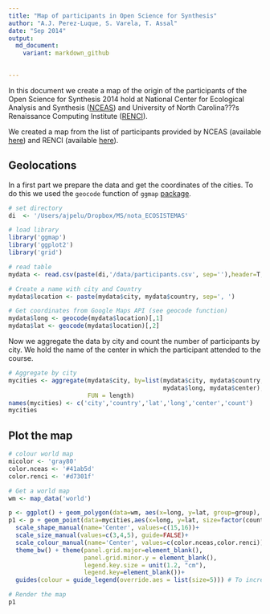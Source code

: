 ```yaml
---
title: "Map of participants in Open Science for Synthesis"
author: "A.J. Perez-Luque, S. Varela, T. Assal"
date: "Sep 2014"
output:
  md_document:
    variant: markdown_github  

  
---
```


In this document we create a map of the origin of the participants of the Open Science for Synthesis 2014 hold at National Center for Ecological Analysis and Synthesis ([NCEAS](https://www.nceas.ucsb.edu/)) and University of North Carolina???s Renaissance Computing Institute ([RENCI](http://www.renci.org/)). 

We created a map from the list of participants provided by NCEAS (available [here](https://www.nceas.ucsb.edu/news/open-science-synthesis-announcing-2014-program-participants)) and RENCI (available [here](http://renci.org/news/participants-from-around-the-world-to-participate-in-bicoastal-open-science-for-synthesis-course/)). 

## Geolocations
In a first part we prepare the data and get the coordinates of the cities. To do this we used the `geocode` function of `ggmap` [package](http://cran.r-project.org/web/packages/ggmap/index.html).  

```r
# set directory 
di  <- '/Users/ajpelu/Dropbox/MS/nota_ECOSISTEMAS'

# load library
library('ggmap')
library('ggplot2')
library('grid')

# read table 
mydata <- read.csv(paste(di,'/data/participants.csv', sep=''),header=T, sep=';')
```

```r
# Create a name with city and Country 
mydata$location <- paste(mydata$city, mydata$country, sep=', ')

# Get coordinates from Google Maps API (see geocode function)
mydata$long <- geocode(mydata$location)[,1]
mydata$lat <- geocode(mydata$location)[,2]
```

Now we aggregate the data by city and count the number of participants by city. We hold the name of the center in which the participant attended to the course. 
```r
# Aggregate by city
mycities <- aggregate(mydata$city, by=list(mydata$city, mydata$country, mydata$lat, 
                                           mydata$long, mydata$center),
                      FUN = length)
names(mycities) <- c('city','country','lat','long','center','count')
mycities
```

## Plot the map 
```r
# colour world map 
micolor <- 'gray80'
color.nceas <- '#41ab5d'
color.renci <- '#d7301f'

# Get a world map
wm <- map_data('world')

p <- ggplot() + geom_polygon(data=wm, aes(x=long, y=lat, group=group), fill=micolor)
p1 <- p + geom_point(data=mycities,aes(x=long, y=lat, size=factor(count), shape=center, color=center)) + 
  scale_shape_manual(name='Center', values=c(15,16))+ 
  scale_size_manual(values=c(3,4,5), guide=FALSE)+ 
  scale_colour_manual(name='Center', values=c(color.nceas,color.renci))+
  theme_bw() + theme(panel.grid.major=element_blank(), 
                     panel.grid.minor.y = element_blank(),
                     legend.key.size = unit(1.2, "cm"),
                     legend.key=element_blank())+
  guides(colour = guide_legend(override.aes = list(size=5))) # To increase the size of points in legend

# Render the map
p1
```

